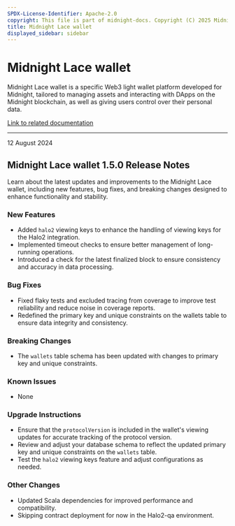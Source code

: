 ```yaml
---
SPDX-License-Identifier: Apache-2.0
copyright: This file is part of midnight-docs. Copyright (C) 2025 Midnight Foundation. Licensed under the Apache License, Version 2.0 (the "License"); You may not use this file except in compliance with the License. You may obtain a copy of the License at http://www.apache.org/licenses/LICENSE-2.0 Unless required by applicable law or agreed to in writing, software distributed under the License is distributed on an "AS IS" BASIS, WITHOUT WARRANTIES OR CONDITIONS OF ANY KIND, either express or implied. See the License for the specific language governing permissions and limitations under the License.
title: Midnight Lace wallet
displayed_sidebar: sidebar
---
```


# Midnight Lace wallet

Midnight Lace wallet is a specific Web3 light wallet platform developed for Midnight, tailored to managing assets and interacting with DApps on the Midnight blockchain, as well as giving users control over their personal data.

[Link to related documentation](https://www.lace.io/)

---

<div 
  style={{
    marginTop: '0',
    fontSize: '1rem',
    fontWeight: 'normal',
    marginBottom: '0.5rem'
  }}
>
  12 August 2024
</div>

## Midnight Lace wallet 1.5.0 Release Notes

Learn about the latest updates and improvements to the Midnight Lace wallet, including new features, bug fixes, and breaking changes designed to enhance functionality and stability.

### New Features

- Added `halo2` viewing keys to enhance the handling of viewing keys for the Halo2 integration.
- Implemented timeout checks to ensure better management of long-running operations.
- Introduced a check for the latest finalized block to ensure consistency and accuracy in data processing.

### Bug Fixes

- Fixed flaky tests and excluded tracing from coverage to improve test reliability and reduce noise in coverage reports.
- Redefined the primary key and unique constraints on the wallets table to ensure data integrity and consistency.

### Breaking Changes

- The `wallets` table schema has been updated with changes to primary key and unique constraints.

### Known Issues
- None

### Upgrade Instructions

- Ensure that the `protocolVersion` is included in the wallet's viewing updates for accurate tracking of the protocol version.
- Review and adjust your database schema to reflect the updated primary key and unique constraints on the `wallets` table.
- Test the `halo2` viewing keys feature and adjust configurations as needed.
  
### Other Changes

- Updated Scala dependencies for improved performance and compatibility.
- Skipping contract deployment for now in the Halo2-qa environment.
